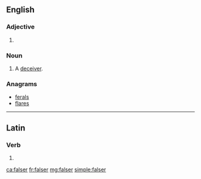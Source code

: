 ==English==

===Adjective===
{{head|en|adjective comparative form}}

# {{en-comparative of|false}}

===Noun===
{{en-noun}}

# {{label|en|obsolete}} A [[deceiver]].
#: {{rfquotek|Spenser}}

===Anagrams===
* [[ferals#English|ferals]]
* [[flares#English|flares]]

----

==Latin==

===Verb===
{{la-verb-form|falser}}

# {{inflection of|falsō||1|s|pres|pasv|subj|lang=la}}

[[ca:falser]]
[[fr:falser]]
[[mg:falser]]
[[simple:falser]]